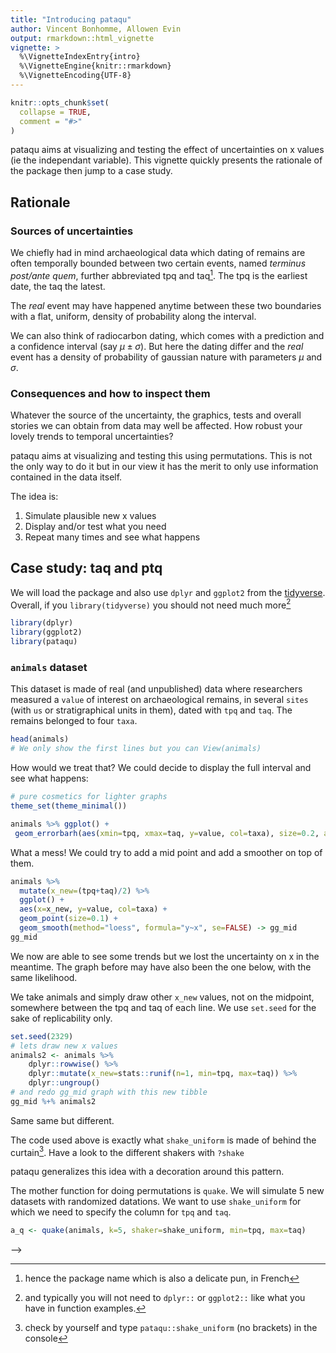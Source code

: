 ```yaml
---
title: "Introducing pataqu"
author: Vincent Bonhomme, Allowen Evin
output: rmarkdown::html_vignette
vignette: >
  %\VignetteIndexEntry{intro}
  %\VignetteEngine{knitr::rmarkdown}
  %\VignetteEncoding{UTF-8}
---
```


```r
knitr::opts_chunk$set(
  collapse = TRUE,
  comment = "#>"
)
```

pataqu aims at visualizing and testing the effect of uncertainties on x values (ie the independant variable). This vignette quickly presents the rationale of the package then jump to a case study.

## Rationale

### Sources of uncertainties
We chiefly had in mind archaeological data which dating of remains are often temporally bounded between two certain events, named _terminus post/ante quem_, further abbreviated tpq and taq^[hence the package name which is also a delicate pun, in French]. The tpq is the earliest date, the taq the latest.

The _real_ event may have happened anytime between these two boundaries with a flat, uniform, density of probability along the interval.

We can also think of radiocarbon dating, which comes with a prediction and a confidence interval (say $\mu ± \sigma$). But here the dating differ and the _real_ event has a  density of probability of gaussian nature with parameters $\mu$ and $\sigma$.

### Consequences and how to inspect them
Whatever the source of the uncertainty, the graphics, tests and overall stories we can obtain from data may well be affected. How robust your lovely trends to temporal uncertainties?

pataqu aims at visualizing and testing this using permutations. This is not the only way to do it but in our view it has the merit to only use information contained in the data itself.

The idea is:

1. Simulate plausible new x values
2. Display and/or test what you need
3. Repeat many times and see what happens

## Case study: taq and ptq

We will load the package and also use `dplyr` and `ggplot2` from the [tidyverse](tidyverse.org/). Overall, if you `library(tidyverse)` you should not need much more^[and typically you will not need to `dplyr::` or `ggplot2::` like what you have in function examples.]

```r
library(dplyr)
library(ggplot2)
library(pataqu)
```

### `animals` dataset

This dataset is made of real (and unpublished) data where researchers measured a `value` of interest on archaeological remains, in several `sites` (with `us` or stratigraphical units in them), dated with `tpq` and `taq`. The remains belonged to four `taxa`.

```r
head(animals)
# We only show the first lines but you can View(animals)
```
How would we treat that? We could decide to display the full interval and see what happens:

```r
# pure cosmetics for lighter graphs
theme_set(theme_minimal())

animals %>% ggplot() +
 geom_errorbarh(aes(xmin=tpq, xmax=taq, y=value, col=taxa), size=0.2, alpha=0.5)
```

What a mess! We could try to add a mid point and add a smoother on top of them.

```r
animals %>% 
  mutate(x_new=(tpq+taq)/2) %>% 
  ggplot() +
  aes(x=x_new, y=value, col=taxa) +
  geom_point(size=0.1) +
  geom_smooth(method="loess", formula="y~x", se=FALSE) -> gg_mid
gg_mid
```
We now are able to see some trends but we lost the uncertainty on x in the meantime.
The graph before may have also been the one below, with the same likelihood.

We take animals and simply draw other `x_new` values, not on the midpoint, somewhere between the tpq and taq of each line. We use `set.seed` for the sake of replicability only.

```r
set.seed(2329)
# lets draw new x values
animals2 <- animals %>%
    dplyr::rowwise() %>%
    dplyr::mutate(x_new=stats::runif(n=1, min=tpq, max=taq)) %>%
    dplyr::ungroup()
# and redo gg_mid graph with this new tibble
gg_mid %+% animals2
```

Same same but different.

The code used above is exactly what `shake_uniform` is made of behind the curtain^[check by yourself and type `pataqu::shake_uniform` (no brackets) in the console]. Have a look to the different shakers with `?shake`

pataqu generalizes this idea with a decoration around this pattern.

The mother function for doing permutations is `quake`.
We will simulate 5 new datasets with randomized datations. We want to use `shake_uniform` for which we need to specify the column for `tpq` and `taq`.
```r
a_q <- quake(animals, k=5, shaker=shake_uniform, min=tpq, max=taq)
```
<!-- <!-- -->
<!-- Let's have a look to the results: -->
<!-- ```{r} -->
<!-- a_q -->
<!-- # spaghetti(a_q) -->
<!-- ``` -->
<!-- One can now test _globally_ when patterns between taxa differ: -->

<!-- ```{r} -->
<!-- res_global <- a_q %>% synchrony() -->
<!-- res_global %>% filter(p<1e-4) -->
<!-- ``` -->

<!-- But also test for pairwise differences: -->
<!-- ```{r} -->
<!-- res <- a_q %>% synchrony_pw() -->
<!-- head(res) -->
<!-- ``` -->

<!-- And we can also check only those that differ: -->

<!-- ```{r} -->
<!--  res %>% filter(p<0.0001) -->
<!-- ``` -->

<!-- --> -->

